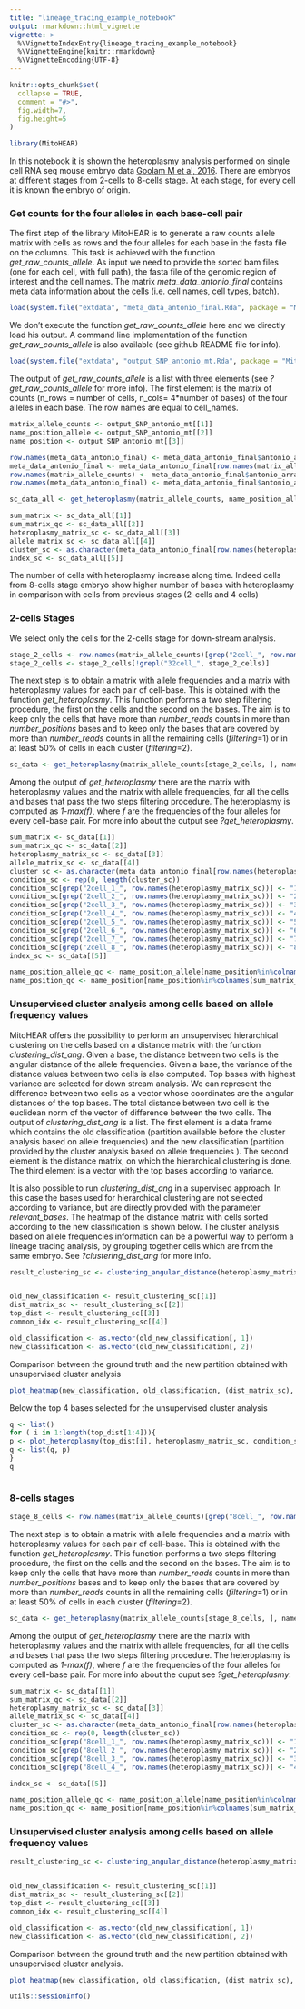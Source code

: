 ```yaml
---
title: "lineage_tracing_example_notebook"
output: rmarkdown::html_vignette
vignette: >
  %\VignetteIndexEntry{lineage_tracing_example_notebook}
  %\VignetteEngine{knitr::rmarkdown}
  %\VignetteEncoding{UTF-8}
---
```


```r
knitr::opts_chunk$set(
  collapse = TRUE,
  comment = "#>",
  fig.width=7, 
  fig.height=5
)


```

```r
library(MitoHEAR)
```

In this notebook it is shown the heteroplasmy analysis performed on single cell RNA seq mouse embryo data [Goolam M et al, 2016](https://www.ebi.ac.uk/arrayexpress/experiments/E-MTAB-3321/?query=antonio+scialdone).
There are embryos at different stages from 2-cells to 8-cells stage. At each stage, for every cell it is known the embryo of origin.

### Get counts for the four alleles in each base-cell pair



The first step of the library MitoHEAR is to generate a raw counts allele matrix with cells as rows and the four alleles for each base in the fasta file on the columns.
This task is achieved with the function *get_raw_counts_allele*. As input we need to provide the sorted bam files (one for each cell, with full path), the fasta file of the genomic region of interest and the cell names.
The matrix *meta_data_antonio_final* contains meta data information about the cells (i.e. cell names, cell types, batch).




```r

load(system.file("extdata", "meta_data_antonio_final.Rda", package = "MitoHEAR"))
```

We don't execute the function *get_raw_counts_allele* here and  we directly load his output. 
A command line implementation of the function *get_raw_counts_allele* is also available (see github README file for info).

```r
load(system.file("extdata", "output_SNP_antonio_mt.Rda", package = "MitoHEAR"))

```

The output of *get_raw_counts_allele* is a list with three elements (see *?get_raw_counts_allele* for more info). The first element is the matrix of counts (n_rows = number of cells, n_cols= 4*number of bases) of the four alleles in each base. The row names are equal to cell_names.


```r
matrix_allele_counts <- output_SNP_antonio_mt[[1]]
name_position_allele <- output_SNP_antonio_mt[[2]]
name_position <- output_SNP_antonio_mt[[3]]

```

```r
row.names(meta_data_antonio_final) <- meta_data_antonio_final$antonio_array.Comment.ENA_RUN.
meta_data_antonio_final <- meta_data_antonio_final[row.names(matrix_allele_counts), ]
row.names(matrix_allele_counts) <- meta_data_antonio_final$antonio_array.Source.Name
row.names(meta_data_antonio_final) <- meta_data_antonio_final$antonio_array.Source.Name
```



```r
sc_data_all <- get_heteroplasmy(matrix_allele_counts, name_position_allele, name_position, 50, 2000, filtering = 1)
```

```r
sum_matrix <- sc_data_all[[1]]
sum_matrix_qc <- sc_data_all[[2]]
heteroplasmy_matrix_sc <- sc_data_all[[3]]
allele_matrix_sc <- sc_data_all[[4]]
cluster_sc <- as.character(meta_data_antonio_final[row.names(heteroplasmy_matrix_sc), ]$antonio_array.Characteristics.developmental.stage.)
index_sc <- sc_data_all[[5]]
```

The number of cells with heteroplasmy increase along time. Indeed cells from 8-cells stage embryo show higher number of bases with heteroplasmy in comparison with cells from previous stages (2-cells and 4 cells)






###  2-cells Stages

We select only the cells for the 2-cells stage for  down-stream analysis.

```r
stage_2_cells <- row.names(matrix_allele_counts)[grep("2cell_", row.names(matrix_allele_counts))]
stage_2_cells <- stage_2_cells[!grepl("32cell_", stage_2_cells)]
```

The next step is to obtain a matrix with allele frequencies and a matrix with heteroplasmy values for each pair of cell-base. This is obtained with the function *get_heteroplasmy*. 
This function performs a two step filtering procedure, the first on the cells and the second on the bases. The aim is to keep only the cells that have more than *number_reads* counts in more than *number_positions* bases and to keep only the bases that are covered by more than *number_reads* counts in all the remaining cells (*filtering*=1)  or in at least 50% of cells in each cluster (*filtering*=2).


```r

sc_data <- get_heteroplasmy(matrix_allele_counts[stage_2_cells, ], name_position_allele, name_position, 50, 2000, filtering = 1)

```

Among the output of *get_heteroplasmy* there are the matrix with heteroplasmy values and the matrix with allele frequencies, for all the cells and bases that pass the two steps filtering procedure. 
The heteroplasmy is computed as *1-max(f)*, where *f* are the frequencies of the four alleles for every cell-base pair.
For more info about the output see *?get_heteroplasmy*.


```r
sum_matrix <- sc_data[[1]]
sum_matrix_qc <- sc_data[[2]]
heteroplasmy_matrix_sc <- sc_data[[3]]
allele_matrix_sc <- sc_data[[4]]
cluster_sc <- as.character(meta_data_antonio_final[row.names(heteroplasmy_matrix_sc), ]$antonio_array.Characteristics.developmental.stage.)
condition_sc <- rep(0, length(cluster_sc))
condition_sc[grep("2cell_1_", row.names(heteroplasmy_matrix_sc))] <- "1"
condition_sc[grep("2cell_2_", row.names(heteroplasmy_matrix_sc))] <- "2"
condition_sc[grep("2cell_3_", row.names(heteroplasmy_matrix_sc))] <- "3"
condition_sc[grep("2cell_4_", row.names(heteroplasmy_matrix_sc))] <- "4"
condition_sc[grep("2cell_5_", row.names(heteroplasmy_matrix_sc))] <- "5"
condition_sc[grep("2cell_6_", row.names(heteroplasmy_matrix_sc))] <- "6"
condition_sc[grep("2cell_7_", row.names(heteroplasmy_matrix_sc))] <- "7"
condition_sc[grep("2cell_8_", row.names(heteroplasmy_matrix_sc))] <- "8"
index_sc <- sc_data[[5]]
```




```r

name_position_allele_qc <- name_position_allele[name_position%in%colnames(sum_matrix_qc)]
name_position_qc <- name_position[name_position%in%colnames(sum_matrix_qc)]

```



### Unsupervised cluster analysis among cells based on allele frequency values
MitoHEAR offers the possibility to perform an unsupervised hierarchical clustering on the cells based on a distance matrix with the function *clustering_dist_ang*. Given a base, the distance between two cells is the angular distance of the allele frequencies.
Given a base, the variance of the distance values between two cells is also computed.
Top bases with highest variance are selected for down stream analysis.
We can represent the difference between two cells as a vector whose coordinates are the angular distances of the top bases.
The total distance between two cell is the euclidean norm of the vector of difference between the two cells.
The output of *clustering_dist_ang* is a list. The first element is a data frame which contains the old classification (partition available before the cluster analysis based on allele frequencies) and the new classification (partition provided by the cluster analysis based on allele frequencies ). The second element is the distance matrix, on which the hierarchical clustering is done.
The third element is a vector with the top bases according to variance.

It is also possible to run *clustering_dist_ang* in a supervised approach. In this case the bases used for hierarchical clustering are not selected according to variance, but are directly provided with the parameter *relevant_bases*.
The heatmap of the distance matrix with cells sorted according to the new classification is shown below.
The cluster analysis based on allele frequencies information can be a powerful way to perform a lineage tracing analysis, by grouping together cells which are from the same embryo.
See *?clustering_dist_ang* for more info.




```r

result_clustering_sc <- clustering_angular_distance(heteroplasmy_matrix_sc, allele_matrix_sc, condition_sc, length(colnames(heteroplasmy_matrix_sc)), deepSplit_param = 0, minClusterSize_param = 2, 0.2, min_value = 0.001, index = index_sc, relevant_bases = NULL)


old_new_classification <- result_clustering_sc[[1]]
dist_matrix_sc <- result_clustering_sc[[2]]
top_dist <- result_clustering_sc[[3]]
common_idx <- result_clustering_sc[[4]]

old_classification <- as.vector(old_new_classification[, 1])
new_classification <- as.vector(old_new_classification[, 2])


```

Comparison between the ground truth and the new partition obtained with unsupervised cluster analysis
```r
plot_heatmap(new_classification, old_classification, (dist_matrix_sc), cluster_columns = F, cluster_rows = F, "Euclidean distance")

```


Below the top 4 bases selected for the unsupervised cluster analysis

```r
q <- list()
for ( i in 1:length(top_dist[1:4])){
p <- plot_heteroplasmy(top_dist[i], heteroplasmy_matrix_sc, condition_sc, index_sc)
q <- list(q, p)
}
q



```

### 8-cells stages

```r
stage_8_cells <- row.names(matrix_allele_counts)[grep("8cell_", row.names(matrix_allele_counts))]

```

The next step is to obtain a matrix with allele frequencies and a matrix with heteroplasmy values for each pair of cell-base. This is obtained with the function *get_heteroplasmy*. 
This function performs a two steps filtering procedure, the first on the cells and the second on the bases. The aim is to keep only the cells that have more than *number_reads* counts in more than *number_positions* bases and to keep only the bases that are covered by more than *number_reads* counts in all the remaining cells (*filtering*=1)  or in at least 50% of cells in each cluster (*filtering*=2).

```r

sc_data <- get_heteroplasmy(matrix_allele_counts[stage_8_cells, ], name_position_allele, name_position, 50, 2000, filtering = 1)


```


Among the output of *get_heteroplasmy* there are the matrix with heteroplasmy values and the matrix with allele frequencies, for all the cells and bases that pass the two steps filtering procedure. 
The heteroplasmy is computed as *1-max(f)*, where *f* are the frequencies of the four alleles for every cell-base pair.
For more info about the ouput see *?get_heteroplasmy*.


```r
sum_matrix <- sc_data[[1]]
sum_matrix_qc <- sc_data[[2]]
heteroplasmy_matrix_sc <- sc_data[[3]]
allele_matrix_sc <- sc_data[[4]]
cluster_sc <- as.character(meta_data_antonio_final[row.names(heteroplasmy_matrix_sc), ]$antonio_array.Characteristics.developmental.stage.)
condition_sc <- rep(0, length(cluster_sc))
condition_sc[grep("8cell_1_", row.names(heteroplasmy_matrix_sc))] <- "1"
condition_sc[grep("8cell_2_", row.names(heteroplasmy_matrix_sc))] <- "2"
condition_sc[grep("8cell_3_", row.names(heteroplasmy_matrix_sc))] <- "3"
condition_sc[grep("8cell_4_", row.names(heteroplasmy_matrix_sc))] <- "4"

index_sc <- sc_data[[5]]
```




```r

name_position_allele_qc <- name_position_allele[name_position%in%colnames(sum_matrix_qc)]
name_position_qc <- name_position[name_position%in%colnames(sum_matrix_qc)]

```



### Unsupervised cluster analysis among cells based on allele frequency values

```r

result_clustering_sc <- clustering_angular_distance(heteroplasmy_matrix_sc, allele_matrix_sc, condition_sc, length(colnames(heteroplasmy_matrix_sc)), deepSplit_param = 0, minClusterSize_param = 8, 0.2, min_value = 0.001, index = index_sc, relevant_bases = NULL)


old_new_classification <- result_clustering_sc[[1]]
dist_matrix_sc <- result_clustering_sc[[2]]
top_dist <- result_clustering_sc[[3]]
common_idx <- result_clustering_sc[[4]]

old_classification <- as.vector(old_new_classification[, 1])
new_classification <- as.vector(old_new_classification[, 2])

```

Comparison between the ground truth and the new partition obtained with unsupervised cluster analysis.

```r
plot_heatmap(new_classification, old_classification, (dist_matrix_sc), cluster_columns = F, cluster_rows = F, "Euclidean distance")

```







```r
utils::sessionInfo()
```











